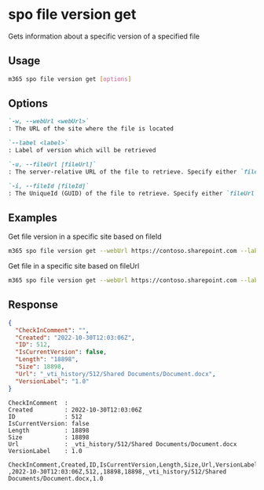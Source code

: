 
# spo file version get

Gets information about a specific version of a specified file

## Usage

```sh
m365 spo file version get [options]
```

## Options

```md defintion-list
`-w, --webUrl <webUrl>`
: The URL of the site where the file is located

`--label <label>`
: Label of version which will be retrieved

`-u, --fileUrl [fileUrl]`
: The server-relative URL of the file to retrieve. Specify either `fileUrl` or `fileId` but not both

`-i, --fileId [fileId]`
: The UniqueId (GUID) of the file to retrieve. Specify either `fileUrl` or `fileId` but not both
```

<Global />

## Examples

Get file version in a specific site based on fileId

```sh
m365 spo file version get --webUrl https://contoso.sharepoint.com --label "1.0" --fileId 'b2307a39-e878-458b-bc90-03bc578531d6'
```

Get file in a specific site based on fileUrl

```sh
m365 spo file version get --webUrl https://contoso.sharepoint.com --label "1.0" --fileUrl '/Shared Documents/Document.docx'
```

## Response

<Tabs>
  <TabItem value="JSON">

  ```json
  {
    "CheckInComment": "",
    "Created": "2022-10-30T12:03:06Z",
    "ID": 512,
    "IsCurrentVersion": false,
    "Length": "18898",
    "Size": 18898,
    "Url": "_vti_history/512/Shared Documents/Document.docx",
    "VersionLabel": "1.0"
  }
  ```

  </TabItem>
  <TabItem value="Text">

  ```text
  CheckInComment  :
  Created         : 2022-10-30T12:03:06Z
  ID              : 512
  IsCurrentVersion: false
  Length          : 18898
  Size            : 18898
  Url             : _vti_history/512/Shared Documents/Document.docx
  VersionLabel    : 1.0
  ```

  </TabItem>
  <TabItem value="CSV">

  ```csv
  CheckInComment,Created,ID,IsCurrentVersion,Length,Size,Url,VersionLabel
  ,2022-10-30T12:03:06Z,512,,18898,18898,_vti_history/512/Shared Documents/Document.docx,1.0
  ```

  </TabItem>
</Tabs>

